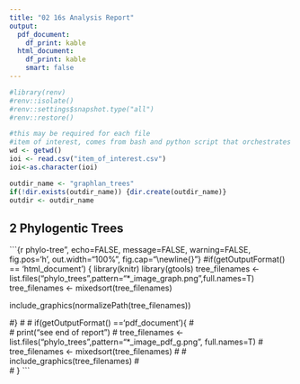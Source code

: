 ```yaml
---
title: "02 16s Analysis Report"
output:
  pdf_document:
    df_print: kable
  html_document:
    df_print: kable
    smart: false
---
```


```r
#library(renv)
#renv::isolate()
#renv::settings$snapshot.type("all")
#renv::restore()
```

```r
#this may be required for each file
#item of interest, comes from bash and python script that orchestrates everything
wd <- getwd()
ioi <- read.csv("item_of_interest.csv")
ioi<-as.character(ioi)

outdir_name <- "graphlan_trees"
if(!dir.exists(outdir_name)) {dir.create(outdir_name)}
outdir <- outdir_name
```

## 2 Phylogentic Trees

```{r phylo-tree", echo=FALSE, message=FALSE, warning=FALSE, fig.pos='h', out.width="100%", fig.cap="\\newline{}"}
#if(getOutputFormat() == 'html_document') {
  library(knitr)
  library(gtools)
  tree_filenames <- list.files("phylo_trees",pattern="*_image_graph.png",full.names=T)
  tree_filenames <- mixedsort(tree_filenames)

  include_graphics(normalizePath(tree_filenames))
  
#} 
# 
# if(getOutputFormat() =='pdf_document'){
#   
#   print("see end of report")
#   tree_filenames <- list.files("phylo_trees",pattern="*_image_pdf_g.png", full.names=T)
#   tree_filenames <- mixedsort(tree_filenames)
# 
#   include_graphics(tree_filenames)
#   
# }
```

